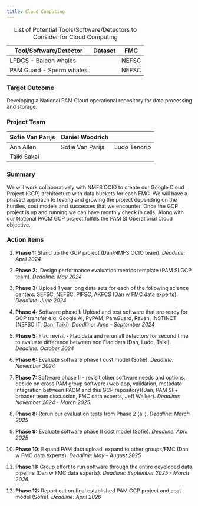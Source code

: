 ```yaml
---
title: Cloud Computing 
---
```


| Tool/Software/Detector   | Dataset | FMC   |
|--------------------------|---------|-------|
| LFDCS - Baleen whales    |         | NEFSC |
| PAM Guard - Sperm whales |         | NEFSC |

: List of Potential Tools/Software/Detectors to Consider for Cloud Computing

### Target Outcome

Developing a National PAM Cloud operational repository for data processing and storage.

### Project Team

| Sofie Van Parijs | Daniel Woodrich  |              |
|------------------|------------------|--------------|
| Ann Allen        | Sofie Van Parijs | Ludo Tenorio |
| Taiki Sakai      |                  |              |

### Summary

We will work collaboratively with NMFS OCIO to create our Google Cloud Project (GCP) architecture with data buckets for each FMC. We will have a phased approach to testing and growing the project depending on the hurdles, cost models and successes that we encounter. Once the GCP project is up and running we can have monthly check in calls. Along with our National PACM GCP project fulfills the PAM SI Operational Cloud objective. 

### Action Items

1.  **Phase 1:** Stand up the GCP project (Dan/NMFS OCIO team). *Deadline: April 2024*

2.  **Phase 2:**  Design performance evaluation metrics template (PAM SI GCP team). *Deadline: May 2024*

3.  **Phase 3:** Upload 1 year long data sets for each of the following science centers: SEFSC, NEFSC, PIFSC, AKFCS (Dan w FMC data experts). *Deadline: June 2024*

4.  **Phase 4:** Software phase I: Upload and test software that are ready for GCP transfer e.g. Google AI, PyPAM, PamGuard, Raven, INSTINCT  (NEFSC IT, Dan, Taiki). *Deadline: June - September 2024*

5.  **Phase 5:** Flac revisit - Flac data and rerun all detectors for second time to evaluate difference between non Flac data (Dan, Ludo, Taiki). *Deadline: October 2024*

6.  **Phase 6:** Evaluate software phase I cost model (Sofie). *Deadline: November 2024*

7.  **Phase 7:** Software phase II - revisit other software needs and options, decide on cross PAM group software (web app, validation, metadata integration between PACM and this GCP repository)(Dan, PAM SI + broader team discussion, FMC data experts, Jeff Walker). *Deadline: November 2024 - March 2025.*

8.  **Phase 8:** Rerun our evaluation tests from Phase 2 (all). *Deadline: March 2025*

9.  **Phase 9:** Evaluate software phase II cost model (Sofie). *Deadline: April 2025*

10. **Phase 10:** Expand PAM data upload, expand to other groups/FMC (Dan w FMC data experts). *Deadline: May - August 2025*

11. **Phase 11:** Group effort to run software through the entire developed data pipeline (Dan w FMC data experts). *Deadline: September 2025 - March 2026.*

12. **Phase 12:** Report out on final established PAM GCP project and cost model (Sofie). *Deadline: April 2026*
